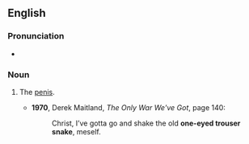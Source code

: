 ==English==

===Pronunciation===
* {{audio|en|En-au-one-eyed trouser snake.ogg|Audio (AU)}}

===Noun===
{{en-noun|head=[[one-eyed]] [[trouser snake]]}}

# {{lb|en|slang}} The [[penis]].
#* '''1970''', Derek Maitland, ''The Only War We've Got'', page 140:
#*: Christ, I’ve gotta go and shake the old '''one-eyed trouser snake''', meself.